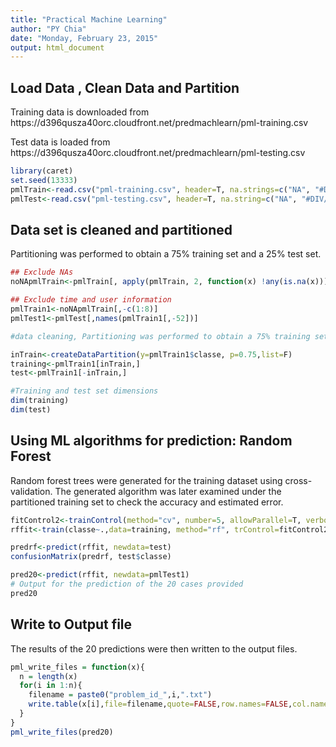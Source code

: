 ```yaml
---
title: "Practical Machine Learning"
author: "PY Chia"
date: "Monday, February 23, 2015"
output: html_document
---
```


## Load Data , Clean Data and Partition

Training data is downloaded from https://d396qusza40orc.cloudfront.net/predmachlearn/pml-training.csv

Test data is loaded from https://d396qusza40orc.cloudfront.net/predmachlearn/pml-testing.csv

```r
library(caret)
set.seed(13333)
pmlTrain<-read.csv("pml-training.csv", header=T, na.strings=c("NA", "#DIV/0!"))
pmlTest<-read.csv("pml-testing.csv", header=T, na.string=c("NA", "#DIV/0!"))
```

## Data set is cleaned and partitioned

Partitioning was performed to obtain a 75% training set and a 25% test set.

```r
## Exclude NAs
noNApmlTrain<-pmlTrain[, apply(pmlTrain, 2, function(x) !any(is.na(x)))] 

## Exclude time and user information
pmlTrain1<-noNApmlTrain[,-c(1:8)]
pmlTest1<-pmlTest[,names(pmlTrain1[,-52])]

#data cleaning, Partitioning was performed to obtain a 75% training set and a 25% test set.

inTrain<-createDataPartition(y=pmlTrain1$classe, p=0.75,list=F)
training<-pmlTrain1[inTrain,] 
test<-pmlTrain1[-inTrain,] 

#Training and test set dimensions
dim(training)
dim(test)

```

## Using ML algorithms for prediction: Random Forest

Random forest trees were generated for the training dataset using cross-validation. The generated algorithm was later examined under the partitioned training set to check the accuracy and estimated error.

```r
fitControl2<-trainControl(method="cv", number=5, allowParallel=T, verbose=T)
rffit<-train(classe~.,data=training, method="rf", trControl=fitControl2, verbose=F)

predrf<-predict(rffit, newdata=test)
confusionMatrix(predrf, test$classe)

pred20<-predict(rffit, newdata=pmlTest1)
# Output for the prediction of the 20 cases provided
pred20

```

## Write to Output file

The results of the 20 predictions were then written to the output files.

```r


pml_write_files = function(x){
  n = length(x)
  for(i in 1:n){
    filename = paste0("problem_id_",i,".txt")
    write.table(x[i],file=filename,quote=FALSE,row.names=FALSE,col.names=FALSE)
  }
}
pml_write_files(pred20)

```

